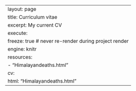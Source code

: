 ---
layout: page
title: Curriculum vitae
excerpt: My current CV
execute:
  freeze: true  # never re-render during project render
engine: knitr 
resources:
  - "Himalayandeaths.html"
cv:
  html: "Himalayandeaths.html"
---